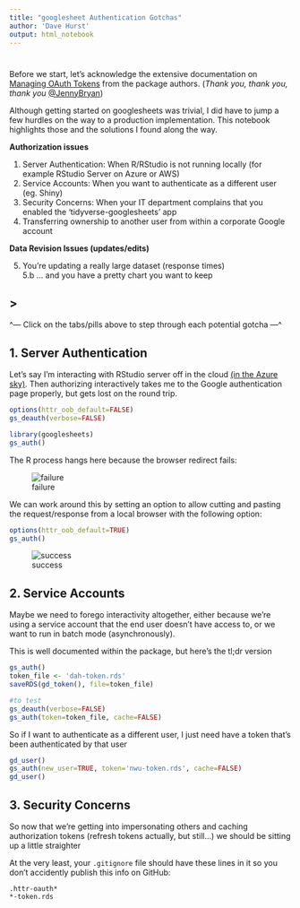 ```yaml
---
title: "googlesheet Authentication Gotchas"
author: 'Dave Hurst'
output: html_notebook
---
```

#  {.tabset .tabset-fade .tabset-pills}

Before we start, let's acknowledge the extensive documentation on [Managing OAuth Tokens](https://rawgit.com/jennybc/googlesheets/master/vignettes/managing-auth-tokens.html) from the package authors. (*Thank you, thank you, thank you* [\@JennyBryan](https://twitter.com/JennyBryan))

Although getting started on googlesheets was trivial, I did have to jump a few hurdles on the way to a production implementation.  This notebook highlights those and the solutions I found along the way.

**Authorization issues**  

1. Server Authentication: When R/RStudio is not running locally (for example RStudio Server on Azure or AWS)  
2. Service Accounts: When you want to authenticate as a different user (eg. Shiny)  
3. Security Concerns: When your IT department complains that you enabled the 'tidyverse-googlesheets' app  
4. Transferring ownership to another user from within a corporate Google account  

**Data Revision Issues (updates/edits)**  

5. You're updating a really large dataset (response times)  
5.b ... and you have a pretty chart you want to keep  

## >

 ^--- Click on the tabs/pills above to step through each potential gotcha ---^

## 1. Server Authentication

Let's say I'm interacting with RStudio server off in the cloud [(in the Azure sky)](http://52.183.92.138:8787/).  Then authorizing interactively takes me to the Google authentication page properly, but gets lost on the round trip.

```r
options(httr_oob_default=FALSE)
gs_deauth(verbose=FALSE)
```
```r
library(googlesheets)
gs_auth()
```

The R process hangs here because the browser redirect fails:

![failure](snap_oauth_server.png)

We can work around this by setting an option to allow cutting and pasting the request/response from a local browser with the following option:

```r
options(httr_oob_default=TRUE)
gs_auth()
```

![success](snap_oauth_server2.png) 

## 2. Service Accounts

Maybe we need to forego interactivity altogether, either because we're using a service account that the end user doesn't have access to, or we want to run in batch mode (asynchronously).

This is well documented within the package, but here's the tl;dr version

```r
gs_auth()
token_file <- 'dah-token.rds'
saveRDS(gd_token(), file=token_file)

#to test
gs_deauth(verbose=FALSE)
gs_auth(token=token_file, cache=FALSE)
```

So if I want to authenticate as a different user, I just need have a token that's been authenticated by that user

```r
gd_user()
gs_auth(new_user=TRUE, token='nwu-token.rds', cache=FALSE)
gd_user()
```

## 3. Security Concerns

So now that we're getting into impersonating others and caching authorization tokens (refresh tokens actually, but still...) we should be sitting up a little straighter

At the very least, your `.gitignore` file should have these lines in it so you don't accidently publish this info on GitHub:

```
.httr-oauth*
*-token.rds
```



